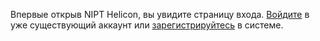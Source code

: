 Впервые открыв NIPT Helicon, вы увидите страницу входа. [Войдите](/log_in#sign-in) в уже существующий аккаунт
или [зарегистрируйтесь](/log_in#sign_up) в системе.
